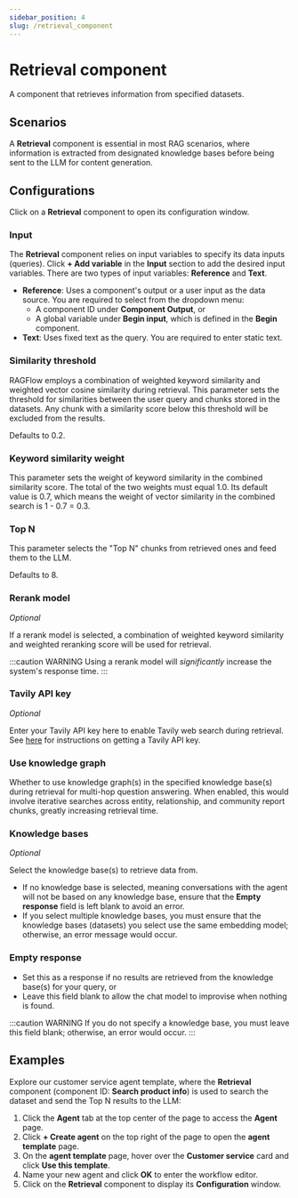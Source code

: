 ---
sidebar_position: 4
slug: /retrieval_component
---

# Retrieval component

A component that retrieves information from specified datasets.

## Scenarios

A **Retrieval** component is essential in most RAG scenarios, where information is extracted from designated knowledge bases before being sent to the LLM for content generation.

## Configurations

Click on a **Retrieval** component to open its configuration window.

### Input

The **Retrieval** component relies on input variables to specify its data inputs (queries). Click **+ Add variable** in the **Input** section to add the desired input variables. There are two types of input variables: **Reference** and **Text**.

- **Reference**: Uses a component's output or a user input as the data source. You are required to select from the dropdown menu:
  - A component ID under **Component Output**, or 
  - A global variable under **Begin input**, which is defined in the **Begin** component.
- **Text**: Uses fixed text as the query. You are required to enter static text.

### Similarity threshold

RAGFlow employs a combination of weighted keyword similarity and weighted vector cosine similarity during retrieval. This parameter sets the threshold for similarities between the user query and chunks stored in the datasets. Any chunk with a similarity score below this threshold will be excluded from the results.

Defaults to 0.2.

### Keyword similarity weight

This parameter sets the weight of keyword similarity in the combined similarity score. The total of the two weights must equal 1.0. Its default value is 0.7, which means the weight of vector similarity in the combined search is 1 - 0.7 = 0.3.

### Top N

This parameter selects the "Top N" chunks from retrieved ones and feed them to the LLM.

Defaults to 8.


### Rerank model

*Optional*

If a rerank model is selected, a combination of weighted keyword similarity and weighted reranking score will be used for retrieval.

:::caution WARNING
Using a rerank model will *significantly* increase the system's response time.
:::

### Tavily API key

*Optional*

Enter your Tavily API key here to enable Tavily web search during retrieval. See [here](https://app.tavily.com/home) for instructions on getting a Tavily API key.

### Use knowledge graph

Whether to use knowledge graph(s) in the specified knowledge base(s) during retrieval for multi-hop question answering. When enabled, this would involve iterative searches across entity, relationship, and community report chunks, greatly increasing retrieval time.

### Knowledge bases 

*Optional*

Select the knowledge base(s) to retrieve data from.

- If no knowledge base is selected, meaning conversations with the agent will not be based on any knowledge base, ensure that the **Empty response** field is left blank to avoid an error.
- If you select multiple knowledge bases, you must ensure that the knowledge bases (datasets) you select use the same embedding model; otherwise, an error message would occur.

### Empty response

- Set this as a response if no results are retrieved from the knowledge base(s) for your query, or 
- Leave this field blank to allow the chat model to improvise when nothing is found.

:::caution WARNING
If you do not specify a knowledge base, you must leave this field blank; otherwise, an error would occur.
:::

## Examples

Explore our customer service agent template, where the **Retrieval** component (component ID: **Search product info**) is used to search the dataset and send the Top N results to the LLM:

1. Click the **Agent** tab at the top center of the page to access the **Agent** page.
2. Click **+ Create agent** on the top right of the page to open the **agent template** page.
3. On the **agent template** page, hover over the **Customer service** card and click **Use this template**.
4. Name your new agent and click **OK** to enter the workflow editor.
5. Click on the **Retrieval** component to display its **Configuration** window.
